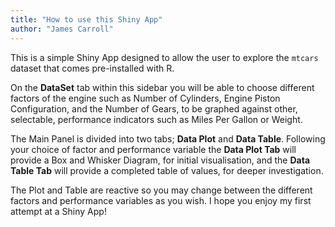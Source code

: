 ```yaml
---
title: "How to use this Shiny App"
author: "James Carroll"
---
```


This is a simple Shiny App designed to allow the user to explore the ``` mtcars ``` dataset that comes pre-installed with R. 

On the **DataSet** tab within this sidebar you will be able to choose different factors of the engine such as Number of Cylinders, Engine Piston Configuration, and the Number of Gears, to be graphed against other, selectable, performance indicators such as Miles Per Gallon or Weight. 

The Main Panel is divided into two tabs; **Data Plot** and **Data Table**. Following your choice of factor and performance variable the **Data Plot Tab** will provide a Box and Whisker Diagram, for initial visualisation, and the **Data Table Tab** will provide a completed table of values, for deeper investigation.

The Plot and Table are reactive so you may change between the different factors and performance variables as you wish. I hope you enjoy my first attempt at a Shiny App!
